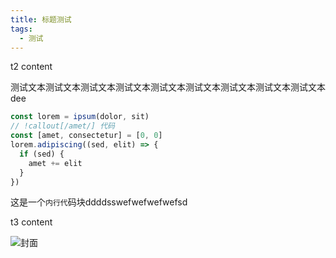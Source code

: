 ```yaml
---
title: 标题测试
tags:
  - 测试
---
```



<Section title="t2">

t2 content

测试文本测试文本测试文本测试文本测试文本测试文本测试文本测试文本测试文本dee

```js
const lorem = ipsum(dolor, sit)
// !callout[/amet/] 代码
const [amet, consectetur] = [0, 0]
lorem.adipiscing((sed, elit) => {
  if (sed) {
    amet += elit
  }
})
```

这是一个`内行代`码块ddddsswefwefwefwefsd

<Section title="t3">

t3 content

![封面](/books/分布式NodeJS/cover.jpg)

</Section>

</Section>